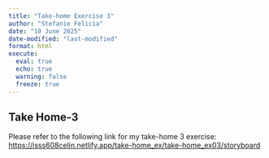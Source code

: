 ```yaml
---
title: "Take-home Exercise 3"
author: "Stefanie Felicia"
date: "10 June 2025"
date-modified: "last-modified"
format: html
execute: 
  eval: true
  echo: true
  warning: false
  freeze: true
---
```


## Take Home-3

Please refer to the following link for my take-home 3 exercise: <https://isss608celin.netlify.app/take-home_ex/take-home_ex03/storyboard>
